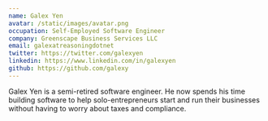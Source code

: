 ```yaml
---
name: Galex Yen
avatar: /static/images/avatar.png
occupation: Self-Employed Software Engineer
company: Greenscape Business Services LLC
email: galexatreasoningdotnet
twitter: https://twitter.com/galexyen
linkedin: https://www.linkedin.com/in/galexyen
github: https://github.com/galexy
---
```


Galex Yen is a semi-retired software engineer. He now spends his time building
software to help solo-entrepreneurs start and run their businesses without
having to worry about taxes and compliance.
